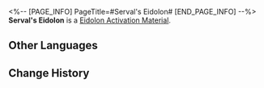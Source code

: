 <%-- [PAGE_INFO]
PageTitle=#Serval's Eidolon#
[END_PAGE_INFO] --%>
{{Item Infobox
|id          = 11103
|image       = Item Serval's Eidolon.png{{subst:void|<!--$UPLOAD:<<SpriteOutput/ItemFigures/11001.png>-<Item Serval's Eidolon.png>-<Item Icons>>-->}}
|type        = Eidolon Activation Material
|invCategory = 
|rarity      = 4
|effect      = 
|description = Material for raising Serval's Eidolon Level.
}}
'''Serval's Eidolon''' is a [[Eidolon Activation Material]].

==Other Languages==
{{Other Languages
|en   = Serval's Eidolon
|zhs  = 【希露瓦】的星魂
|zht  = 【希露瓦】的星魂
|ja   = 「セーバル」の星魂
|ko   = [서벌]의 성혼
|es   = Eidolon de Serval
|fr   = Eidolon de Serval
|ru   = Эйдолон Сервал
|th   = Eidolon ของ Serval
|vi   = Tinh Hồn Serval
|de   = Servals Eidolon
|id   = Serval's Eidolon
|pt   = Eidolon de Serval
}}

==Change History==
{{Change History|1.0}}